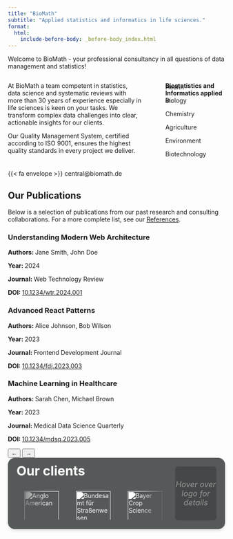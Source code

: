 ```yaml
---
title: "BioMath"
subtitle: "Applied statistics and informatics in life sciences."
format:
  html:
    include-before-body: _before-body_index.html
---
```


Welcome to BioMath - your professional consultancy in all questions of data management and statistics!

:::: {.columns}
::: {.column width="67%"}
At BioMath a team competent in statistics, data science and systematic reviews with more than 30 years of experience especially in life sciences is keen on your tasks. We transform complex data challenges into clear, actionable insights for our clients.

Our Quality Management System, certified according to ISO 9001, ensures the highest quality standards in every project we deliver.
:::

::: {.column width="3%"}
<!-- empty column to create gap -->
:::

::: {.column width="30%"}
**Biostatistics and Informatics applied in:**

<div style="display: flex; flex-direction: column; justify-content: flex-end; margin-top: -76px;">
<div class="term-container">
<div class="terms-list">
<div class="term-item">
<div class="term-bar" style="height: 40%"></div>
<span class="term-text">Health</span>
</div>
<div class="term-item">
<div class="term-bar" style="height: 50%"></div>
<span class="term-text">Biology</span>
</div>
<div class="term-item">
<div class="term-bar" style="height: 60%"></div>
<span class="term-text">Chemistry</span>
</div>
<div class="term-item">
<div class="term-bar" style="height: 70%"></div>
<span class="term-text">Agriculture</span>
</div>
<div class="term-item">
<div class="term-bar" style="height: 80%"></div>
<span class="term-text">Environment</span>
</div>
<div class="term-item">
<div class="term-bar" style="height: 90%"></div>
<span class="term-text">Biotechnology</span>
</div>
</div>
</div>
</div>
:::
::::

{{< fa envelope >}} central@biomath.de

## Our Publications

Below is a selection of publications from our past research and consulting collaborations. For a more complete list, see our [References](references.qmd).

<div class="publication-gallery">
<div class="publication-carousel">
<div class="publication-carousel-inner" id="carousel-inner">
<div class="publication-card">
<div class="publication-content">
<div class="publication-image">
<div class="publication-placeholder"></div>
</div>
<div class="publication-details">
<h3 class="publication-title">Understanding Modern Web Architecture</h3>
<p class="publication-info"><strong>Authors: </strong>Jane Smith, John Doe</p>
<p class="publication-info"><strong>Year: </strong>2024</p>
<p class="publication-info"><strong>Journal: </strong>Web Technology Review</p>
<p class="publication-info"><strong>DOI: </strong><a href="https://doi.org/10.1234/wtr.2024.001">10.1234/wtr.2024.001</a></p>
</div>
</div>
</div>
<div class="publication-card">
<div class="publication-content">
<div class="publication-image">
<div class="publication-placeholder"></div>
</div>
<div class="publication-details">
<h3 class="publication-title">Advanced React Patterns</h3>
<p class="publication-info"><strong>Authors: </strong>Alice Johnson, Bob Wilson</p>
<p class="publication-info"><strong>Year: </strong>2023</p>
<p class="publication-info"><strong>Journal: </strong>Frontend Development Journal</p>
<p class="publication-info"><strong>DOI: </strong><a href="https://doi.org/10.1234/fdj.2023.003">10.1234/fdj.2023.003</a></p>
</div>
</div>
</div>
<div class="publication-card">
<div class="publication-content">
<div class="publication-image">
<div class="publication-placeholder"></div>
</div>
<div class="publication-details">
<h3 class="publication-title">Machine Learning in Healthcare</h3>
<p class="publication-info"><strong>Authors: </strong>Sarah Chen, Michael Brown</p>
<p class="publication-info"><strong>Year: </strong>2023</p>
<p class="publication-info"><strong>Journal: </strong>Medical Data Science Quarterly</p>
<p class="publication-info"><strong>DOI: </strong><a href="https://doi.org/10.1234/mdsq.2023.005">10.1234/mdsq.2023.005</a></p>
</div>
</div>
</div>
</div>
<button class="carousel-button prev" onclick="prevSlide()">←</button>
<button class="carousel-button next" onclick="nextSlide()">→</button>
</div>
</div>

<script>
document.addEventListener('DOMContentLoaded', function() {
    window.currentSlide = 0;
    window.carousel = document.querySelector('#carousel-inner');
    window.items = document.querySelectorAll('.publication-card');
    updateButtons();
});

function nextSlide() {
    window.currentSlide = (window.currentSlide + 1) % window.items.length;
    updateCarousel();
}

function prevSlide() {
    window.currentSlide = (window.currentSlide - 1 + window.items.length) % window.items.length;
    updateCarousel();
}

function updateCarousel() {
    window.carousel.style.transform = `translateX(-${window.currentSlide * (700 + 16)}px)`; // 700px width + 1rem margin
    updateButtons();
}

function updateButtons() {
    const prevButton = document.querySelector('.carousel-button.prev');
    const nextButton = document.querySelector('.carousel-button.next');
    
    // Hide prev button if at start
    if (prevButton) prevButton.style.opacity = window.currentSlide === 0 ? '0' : '1';
    
    // Hide next button if at end
    if (nextButton) nextButton.style.opacity = window.currentSlide === window.items.length - 1 ? '0' : '1';
}
</script>

<style>
.logo-container {
max-width: 1200px;
margin: 0 auto;
padding: 20px;
background: #56595a;
border-radius: 1rem;
box-shadow: 0 4px 6px rgba(0, 0, 0, 0.1);
display: flex;
align-items: center;
gap: 20px;
}
.logo-wrapper {
width: 75%;
}
.slider-title {
color: white;
margin: -10px 0 15px 0;
font-size: 16px;
}
.logo-slider {
position: relative;
width: 100%;
height: 80px;
overflow: hidden;
mask-image: linear-gradient(to right, transparent, black 64px, black calc(100% - 64px), transparent 100%);
-webkit-mask-image: linear-gradient(to right, transparent, black 64px, black calc(100% - 64px), transparent 100%);
}
.logo-track {
display: flex;
animation: scroll 25s linear infinite;
height: 80px;
align-items: center;
width: fit-content;
}
.logo-track:hover {
animation-play-state: paused;
}
.logo-slide {
flex: 0 0 auto;
margin: 0 20px;
padding: 0;
height: 80px;
display: flex;
align-items: flex-start;
position: relative;
}
.logo-slide img {
height: 80px;
width: auto;
object-fit: contain;
filter: brightness(0) invert(1);
cursor: pointer;
}
.alt-text-display {
width: 25%;
height: 125px;
padding: 0px;
color: white;
font-size: 18px;
background: rgba(0, 0, 0, 0.2);
border-radius: 0.5rem;
display: flex;
align-items: center;
justify-content: center;
text-align: center;
}
.placeholder-text {
color: #999;
font-style: italic;
}
@keyframes scroll {
0% {
transform: translateX(0);
}
100% {
transform: translateX(-50%);
}
}
</style>
<div class="logo-container">
<div class="logo-wrapper">
<div class="slider-title" style="font-weight: bold; font-size: 30px; padding: 0px">Our clients</div>
<div class="logo-slider">
<div class="logo-track">
<div class="logo-slide">
<img src="img/clientlogos/angloamerican.png" alt="Anglo American">
</div>
<div class="logo-slide">
<img src="img/clientlogos/bast.png" alt="Bundesamt für Straßenwesen">
</div>
<div class="logo-slide">
<img src="img/clientlogos/bayeercropcience.png" alt="Bayer Crop Science">
</div>
<div class="logo-slide">
<img src="img/clientlogos/bundeswehr.png" alt="Bundeswehr">
</div>
<div class="logo-slide">
<img src="img/clientlogos/bzga.png" alt="Bundeszentrale für gesundheitliche Aufklärung">
</div>
<div class="logo-slide">
<img src="img/clientlogos/dds.png" alt="Deutsche Diabetes Stiftung">
</div>
<div class="logo-slide">
<img src="img/clientlogos/dge.png" alt="Deutsche Gesellschaft für Ernährung">
</div>
<div class="logo-slide">
<img src="img/clientlogos/efsa.png" alt="European Food Safety Association">
</div>
<div class="logo-slide">
<img src="img/clientlogos/euosha.png" alt="European Agency for Safety and Health at Work">
</div>
<div class="logo-slide">
<img src="img/clientlogos/fnr.png" alt="Fachagentur Nachwachsende Rohstoffe e.V.">
</div>
<div class="logo-slide">
<img src="img/clientlogos/llh.png" alt="Landesbetrieb Landwirtschaft Hessen">
</div>
<div class="logo-slide">
<img src="img/clientlogos/lwknrw.png" alt="Landwirtschaftskammer Nordrhein-Westfalen">
</div>
<div class="logo-slide">
<img src="img/clientlogos/syngenta.png" alt="Syngenta">
</div>
<div class="logo-slide">
<img src="img/clientlogos/whh.png" alt="Welthungerhilfe">
</div>
<div class="logo-slide">
<img src="img/clientlogos/wintersteiger.png" alt="Wintersteiger">
</div>
<div class="logo-slide">
<img src="img/clientlogos/angloamerican.png" alt="Anglo American">
</div>
<div class="logo-slide">
<img src="img/clientlogos/bast.png" alt="Bundesamt für Straßenwesen">
</div>
<div class="logo-slide">
<img src="img/clientlogos/bayeercropcience.png" alt="Bayer Crop Science">
</div>
<div class="logo-slide">
<img src="img/clientlogos/bundeswehr.png" alt="Bundeswehr">
</div>
<div class="logo-slide">
<img src="img/clientlogos/bzga.png" alt="Bundeszentrale für gesundheitliche Aufklärung">
</div>
<div class="logo-slide">
<img src="img/clientlogos/dds.png" alt="Deutsche Diabetes Stiftung">
</div>
<div class="logo-slide">
<img src="img/clientlogos/dge.png" alt="Deutsche Gesellschaft für Ernährung">
</div>
<div class="logo-slide">
<img src="img/clientlogos/efsa.png" alt="European Food Safety Association">
</div>
<div class="logo-slide">
<img src="img/clientlogos/euosha.png" alt="European Agency for Safety and Health at Work">
</div>
<div class="logo-slide">
<img src="img/clientlogos/fnr.png" alt="Fachagentur Nachwachsende Rohstoffe e.V.">
</div>
<div class="logo-slide">
<img src="img/clientlogos/llh.png" alt="Landesbetrieb Landwirtschaft Hessen">
</div>
<div class="logo-slide">
<img src="img/clientlogos/lwknrw.png" alt="Landwirtschaftskammer Nordrhein-Westfalen">
</div>
<div class="logo-slide">
<img src="img/clientlogos/syngenta.png" alt="Syngenta">
</div>
<div class="logo-slide">
<img src="img/clientlogos/whh.png" alt="Welthungerhilfe">
</div>
<div class="logo-slide">
<img src="img/clientlogos/wintersteiger.png" alt="Wintersteiger">
</div>
</div>
</div>
</div>
<div class="alt-text-display" id="altTextBox"><span class="placeholder-text">Hover over logo for details</span></div>
</div>
<script>
const altTextBox = document.getElementById('altTextBox');
const placeholderText = '<span class="placeholder-text">Hover over logo for details</span>';
altTextBox.innerHTML = placeholderText;

document.querySelectorAll('.logo-slide img').forEach(img => {
img.addEventListener('mouseenter', function() {
const altText = this.getAttribute('alt');
altTextBox.textContent = altText;
});
img.addEventListener('mouseleave', function() {
altTextBox.innerHTML = placeholderText;
});
});
</script>